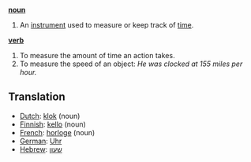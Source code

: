 '''[[noun]]'''

# An [[instrument]] used to measure or keep track of [[time]].

'''[[verb]]'''

# To measure the amount of time an action takes.
# To measure the speed of an object: ''He was clocked at 155 miles per hour.''

==Translation==
*[[Dutch]]: [[klok]] (noun)
*[[Finnish]]: [[kello]] (noun)
*[[French]]: [[horloge]] (noun)
*[[German]]: [[Uhr]]
*[[Hebrew]]: [[שעון]]